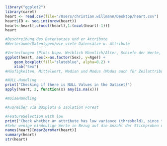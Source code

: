 

```r
library("ggplot2")
library(caret)
heart <- read.csv(file="/Users/christian.willmann/Desktop/heart.csv")
heart$ID <- seq.int(nrow(heart))
heart<-heart[,c(ncol(heart),1:(ncol(heart)-1))]
heart
```


```r
#Beschreibung des Datensatzes und er Attribute
#Werteräume/Datentypen/wie viele Datensätze u. Attribute
```

```r
#Verteilungen (Plots bspw. Weiblich Männlich/Alter, Schiefe der Werte, Streuungsmaß)
ggplot(heart, aes(x=as.factor(Sex), y=Age)) + 
    geom_boxplot(fill="slateblue", alpha=0.2) + 
    xlab("Sex")
#Häufigkeiten, Mittelwert, Median und Modus (Modus auch für Zeilattribute)
```

```r
#NULL-Handling
print("Checking if there is NULL Values in the Dataset!")
apply(heart, 2, function(x) any(is.na(x)))
```

```r
#NoiseHandling
```

```r
#Ausreißer via Boxplots & Isolation Forest
```

```r
#FeatureSelection with low 
print("Check whether an attribute has low variance (threshold), since there is no variance -> no information!")
#Sehr wenige eindeutige Werte in Bezug auf die Anzahl der Stichproben und das Verhältnis der Häufigkeit des häufigsten Wertes zum Häufigkeit des zweithäufigsten Wertes ist groß.HIER WERDEN DEFAULT WERTE GENUTZT: Frequenzschnitt = 95/5, uniqueCut = 10, saveMetrics = FALSE, Namen = FALSCH, foreach = FALSCH, allowParallel = WAHR
names(heart)[nearZeroVar(heart)]
summary(heart)
str(heart)
```


  
